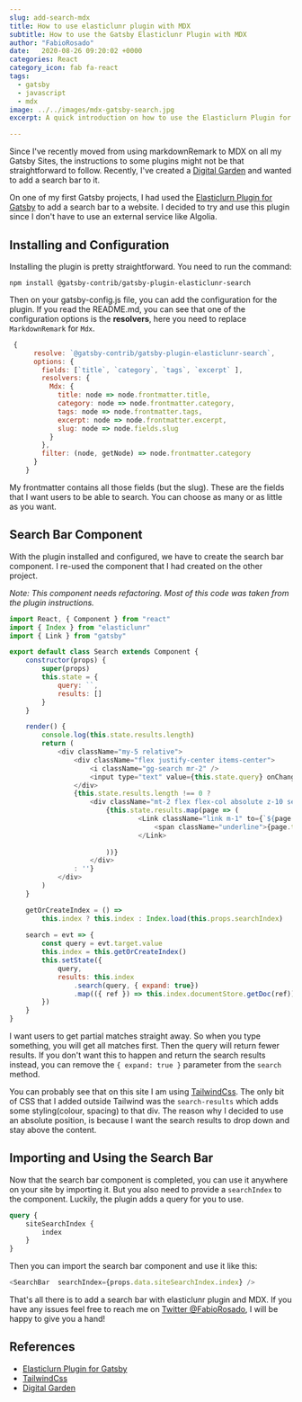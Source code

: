 ```yaml
---
slug: add-search-mdx
title: How to use elasticlunr plugin with MDX
subtitle: How to use the Gatsby Elasticlunr Plugin with MDX
author: "FabioRosado"
date:   2020-08-26 09:20:02 +0000
categories: React
category_icon: fab fa-react
tags: 
  - gatsby
  - javascript
  - mdx
image: ../../images/mdx-gatsby-search.jpg
excerpt: A quick introduction on how to use the Elasticlurn Plugin for Gatsby together with MDX to create a search bar component and allow users to search your site.

---
```


Since I've recently moved from using markdownRemark to MDX on all my Gatsby Sites, the instructions to some plugins might not be that straightforward to follow. Recently, I've created a [Digital Garden](https://theflying.dev) and wanted to add a search bar to it. 

On one of my first Gatsby projects, I had used the [Elasticlurn Plugin for Gatsby](https://www.gatsbyjs.com/plugins/@gatsby-contrib/gatsby-plugin-elasticlunr-search/?=search) to add a search bar to a website. I decided to try and use this plugin since I don't have to use an external service like Algolia.

## Installing and Configuration

Installing the plugin is pretty straightforward. You need to run the command:

```shell
npm install @gatsby-contrib/gatsby-plugin-elasticlunr-search
```  

Then on your gatsby-config.js file, you can add the configuration for the plugin. If you read the README.md, you can see that one of the configuration options is the **resolvers**, here you need to replace `MarkdownRemark` for `Mdx`.

```javascript
 {
      resolve: `@gatsby-contrib/gatsby-plugin-elasticlunr-search`,
      options: {
        fields: [`title`, `category`, `tags`, `excerpt` ],
        resolvers: {
          Mdx: {
            title: node => node.frontmatter.title,
            category: node => node.frontmatter.category,
            tags: node => node.frontmatter.tags,
            excerpt: node => node.frontmatter.excerpt,
            slug: node => node.fields.slug
          }
        },
        filter: (node, getNode) => node.frontmatter.category
      }
    }
```

My frontmatter contains all those fields (but the slug). These are the fields that I want users to be able to search. You can choose as many or as little as you want. 

## Search Bar Component

With the plugin installed and configured, we have to create the search bar component. I re-used the component that I had created on the other project. 

_Note: This component needs refactoring. Most of this code was taken from the plugin instructions._

```javascript
import React, { Component } from "react"
import { Index } from "elasticlunr"
import { Link } from "gatsby"

export default class Search extends Component {
    constructor(props) {
        super(props)
        this.state = {
            query: ``,
            results: []
        }
    }

    render() {
        console.log(this.state.results.length)
        return ( 
            <div className="my-5 relative">
                <div className="flex justify-center items-center">
                    <i className="gg-search mr-2" />
                    <input type="text" value={this.state.query} onChange={this.search} placeholder="Search..." />
                </div>
                {this.state.results.length !== 0 ? 
                    <div className="mt-2 flex flex-col absolute z-10 search-results">
                        {this.state.results.map(page => (
                                <Link className="link m-1" to={`${page.slug}`} key={page.title}>
                                    <span className="underline">{page.title}</span> : <span className="green">{page.tags.join(', ')}</span>
                                </Link>
                                
                        ))}
                    </div>
                : ''}
            </div>
        )
    }

    getOrCreateIndex = () =>
        this.index ? this.index : Index.load(this.props.searchIndex)
    
    search = evt => {
        const query = evt.target.value
        this.index = this.getOrCreateIndex()
        this.setState({
            query,
            results: this.index
                .search(query, { expand: true})
                .map(({ ref }) => this.index.documentStore.getDoc(ref))
        })
    }
}
```

I want users to get partial matches straight away. So when you type something, you will get all matches first.  Then the query will return fewer results. If you don't want this to happen and return the search results instead, you can remove the `{ expand: true }` parameter from the `search` method.

You can probably see that on this site I am using [TailwindCss](https://tailwindcss.com/). The only bit of CSS that I added outside Tailwind was the `search-results` which adds some styling(colour, spacing) to that div. The reason why I decided to use an absolute position, is because I want the search results to drop down and stay above the content.

## Importing and Using the Search Bar

Now that the search bar component is completed, you can use it anywhere on your site by importing it. But you also need to provide a `searchIndex` to the component. Luckily, the plugin adds a query for you to use.

```graphql
query {
    siteSearchIndex {
        index
    }
}
```

Then you can import the search bar component and use it like this:

```javascript
<SearchBar  searchIndex={props.data.siteSearchIndex.index} />
```

That's all there is to add a search bar with elasticlunr plugin and MDX. If you have any issues feel free to reach me on [Twitter @FabioRosado](https://twitter.com/FabioRosado_), I will be happy to give you a hand!


## References

- [Elasticlurn Plugin for Gatsby](https://www.gatsbyjs.com/plugins/@gatsby-contrib/gatsby-plugin-elasticlunr-search/?=search)
- [TailwindCss](https://tailwindcss.com/)
- [Digital Garden](https:////theflying.dev)